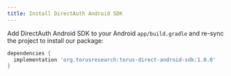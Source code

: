 ```yaml
---
title: Install DirectAuth Android SDK
---
```


Add DirectAuth Android SDK to your Android `app/build.gradle` and re-sync the
project to install our package:

```groovy
dependencies {
  implementation 'org.torusresearch:torus-direct-android-sdk:1.0.0'
}
```
